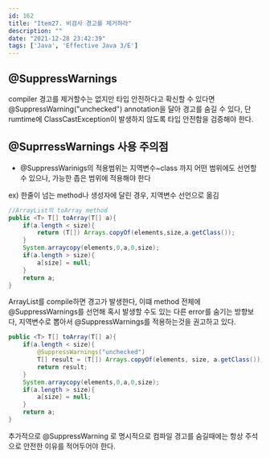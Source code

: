 ```yaml
---
id: 162
title: "Item27. 비검사 경고를 제거하라"
description: ""
date: "2021-12-28 23:42:39"
tags: ['Java', 'Effective Java 3/E']
---
```

## @SuppressWarnings

compiler 경고를 제거할수는 없지만 타입 안전하다고 확신할 수 있다면 @SuppressWarning("unchecked") annotation을 달아 경고를 숨길 수 있다, 단 rumtime에 ClassCastException이 발생하지 않도록 타입 안전함을 검증해야 한다. 



## @SuprressWarnings 사용 주의점 

- @SuppressWarinigs의 적용범위는 지역변수~class 까지 어떤 범위에도 선언할 수 있으나, 가능한 좁은 범위에 적용해야 한다 

ex) 한줄이 넘는 method나 생성자에 달린 경우, 지역변수 선언으로 옮김


```java
//ArrayList의 toArray method
public <T> T[] toArray(T[] a){
    if(a.length < size){
        return (T[]) Arrays.copyOf(elements,size,a.getClass());
    }
    System.arraycopy(elements,0,a,0,size);
    if(a.length > size){
        a[size] = null;
    }
    return a;
}
```
ArrayList를 compile하면 경고가 발생한다, 이떄 method 전체에 @SuppressWarnings를 선언해 혹시 발생할 수도 있는 다른 error를 숨기는 방향보다, 지역변수로 뽑아서 @SuppressWarnings를 적용하는것을 권고하고 있다.

```java
public <T> T[] toArray(T[] a){
    if(a.length < size){
        @SuppressWarnings("unchecked")
        T[] result = (T[]) Arrays.copyOf(elements, size, a.getClass());
        return result;
    }
    System.arraycopy(elements,0,a,0,size);
    if(a.length > size){
        a[size] = null;
    }
    return a;
}
```

추가적으로 @SuppressWarning 로 명시적으로 컴파일 경고를 숨길때에는 항상 주석으로 안전한 이유를 적어두어야 한다.